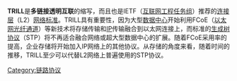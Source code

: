 {{orphan|time=2011-09-20T08:16:51+00:00}}
{{unreferenced|time=2011-09-20T08:16:51+00:00}}
{{Otheruses|顫音 (音樂)|subject=多链接透明互联|other=該詞的英文用義}}
'''TRILL'''是'''多链接透明互联'''的缩写，而且也是IETF（[[互联网工程任务组|互联网工程任务组]]）推荐的[[连接层|连接层]]（L2）[[网络标准|网络标准]]。TRILL具有重要性，因为大型[[数据中心|数据中心]]开始利用FCoE（[[以太网光纤通道|以太网光纤通道]]）等新技术将存储传输和[[IP地址|IP]]传输融合到以太网连接上，而标准的[[生成树协议|生成树协议]]（STP）将不再适合融合网络或超大型数据中心的扩展。随着FCoE采用率的提高，企业存储将开始加入IP网络上的其他协议。从存储的角度来看，随着时间的推移，TRILL至少可以代替L2网络上普遍使用的STP协议。

{{tech-stub}}

[[Category:链路协议|Category:链路协议]]